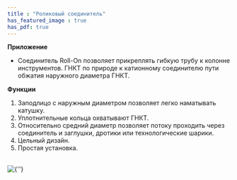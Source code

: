 ```yaml
---
title : "Роликовый соединитель"
has_featured_image : true
has_pdf: true
---
```


**Приложение**

* Соединитель Roll-On позволяет прикреплять гибкую трубу к колонне инструментов. ГНКТ по природе к катионному соединителю пути обжатия наружного диаметра ГНКТ.

**Функции**

1.  Заподлицо с наружным диаметром позволяет легко наматывать катушку.
2.  Уплотнительные кольца охватывают ГНКТ.
3.  Относительно средний диаметр позволяет потоку проходить через соединитель и заглушки, дротики или технологические шарики.
4.  Цельный дизайн.
5.  Простая установка.

<br />
<Image src={image} alt={''} />